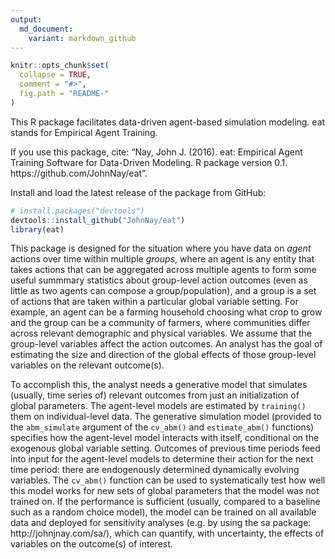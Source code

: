 ```yaml
---
output:
  md_document:
    variant: markdown_github
---
```


<!-- README.md is generated from README.Rmd. Please edit that file -->

```r
knitr::opts_chunk$set(
  collapse = TRUE,
  comment = "#>",
  fig.path = "README-"
)
```

This R package facilitates data-driven agent-based simulation modeling. eat stands for Empirical Agent Training.

If you use this package, cite: "Nay, John J. (2016). eat: Empirical Agent Training Software for Data-Driven Modeling. R package version 0.1. https://github.com/JohnNay/eat".

Install and load the latest release of the package from GitHub:
```r
# install.packages("devtools")
devtools::install_github("JohnNay/eat")
library(eat)
```

This package is designed for the situation where you have data on *agent* actions over time within multiple *groups*, where an agent is any entity that takes actions that can be aggregated across multiple agents to form some useful summmary statistics about group-level action outcomes (even as little as two agents can compose a group/population), and a group is a set of actions that are taken within a particular global variable setting. For example, an agent can be a farming household choosing what crop to grow and the group can be a community of farmers, where communities differ across relevant demographic and physical variables. We assume that the group-level variables affect the action outcomes. An analyst has the goal of estimating the size and direction of the global effects of those group-level variables on the relevant outcome(s).

To accomplish this, the analyst needs a generative model that simulates (usually, time series of) relevant outcomes from just an initialization of global parameters. The agent-level models are estimated by `training()` them on individual-level data. The generative simulation model (provided to the `abm_simulate` argument of the `cv_abm()` and `estimate_abm()` functions) specifies how the agent-level model interacts with itself, conditional on the exogenous global variable setting. Outcomes of previous time periods feed into input for the agent-level models to determine their action for the next time period: there are endogenously determined dynamically evolving variables. The `cv_abm()` function can be used to systematically test how well this model works for new sets of global parameters that the model was not trained on. If the performance is sufficient (usually, compared to a baseline such as a random choice model), the model can be trained on all available data and deployed for sensitivity analyses (e.g. by using the sa package: http://johnjnay.com/sa/), which can quantify, with uncertainty, the effects of variables on the outcome(s) of interest.
